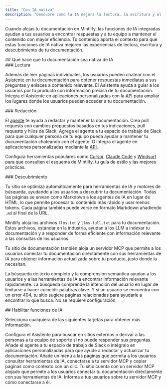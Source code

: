 ```yaml
---
title: "Con IA nativa"
description: "Descubre cómo la IA mejora la lectura, la escritura y el descubrimiento de tu documentación"
---
```


Cuando alojas tu documentación en Mintlify, las funciones de IA integradas ayudan a tus usuarios a encontrar respuestas y a tu equipo a mantener el contenido con mayor eficiencia. Tu contenido aporta el contexto para que estas funciones de IA nativa mejoren las experiencias de lectura, escritura y descubrimiento de tu documentación.

<div id="what-makes-your-documentation-ai-native">
  ## Qué hace que tu documentación sea nativa de IA
</div>

<div id="reading">
  ### Lectura
</div>

Además de leer páginas individuales, los usuarios pueden chatear con el [Asistente](/es/ai/assistant) en tu documentación para obtener respuestas inmediatas a sus preguntas y enlaces a contenido relevante. El Asistente ayuda a guiar a los usuarios por tu producto con información precisa de tu documentación. Integra el Asistente en aplicaciones personalizadas con la [API](api-reference/assistant/create-assistant-message) para ampliar los lugares donde los usuarios pueden acceder a tu documentación.

<div id="writing">
  ### Redacción
</div>

El [agente](/es/ai/agent) te ayuda a redactar y mantener la documentación. Crea pull requests con cambios propuestos basados en tus indicaciones, pull requests y hilos de Slack. Agrega el agente a tu espacio de trabajo de Slack para que cualquier persona de tu equipo pueda ayudar a mantener tu documentación chateando con el agente. O integra el agente en aplicaciones personalizadas mediante la [API](/es/api-reference/agent/create-agent-job).

Configura herramientas populares como [Cursor](/es/guides/cursor), [Claude Code](/es/guides/claude-code) y [Windsurf](/es/guides/windsurf) para que consulten el esquema de Mintlify, tu guía de estilo y las mejores prácticas.

<div id="discovering">
  ### Descubrimiento
</div>

Tu sitio se optimiza automáticamente para herramientas de IA y motores de búsqueda, ayudando a los usuarios a descubrir tu documentación. Todas las páginas se envían como Markdown a los agentes de IA en lugar de HTML, lo que permite procesar tu contenido más rápido y usar menos tokens. Cada página también puede verse en formato Markdown añadiendo `.md` al final de la URL.

Mintlify aloja los archivos `llms.txt` y `llms-full.txt` para tu documentación. Estos archivos, estándar en la industria, ayudan a los LLM a indexar tu documentación y a responder de forma eficiente con información relevante a las consultas de los usuarios.

Tu sitio de documentación también aloja un servidor MCP que permite a los usuarios conectar tu documentación directamente con sus herramientas de IA para obtener información actualizada sobre tu producto, justo donde la necesitan.

La búsqueda de texto completo y la comprensión semántica ayudan a los usuarios y a las herramientas de IA a encontrar información relevante rápidamente. La búsqueda comprende la intención del usuario en lugar de limitarse a hacer coincidir palabras clave. Y si un usuario se encuentra con un error 404, tu sitio sugiere páginas relacionadas para ayudarle a encontrar lo que busca. No se requiere configuración.

<div id="enable-ai-features">
  ## Habilitar funciones de IA
</div>

Selecciona cualquiera de las siguientes tarjetas para obtener más información.

<CardGroup cols={2}>
  <Card title="Asistente" icon="bot-message-square" href="/es/ai/assistant">
    Configura el Asistente para buscar en sitios externos o derivar a las personas a tu equipo de soporte si no puede responder sus preguntas.
  </Card>

  <Card title="Agente" icon="pen-line" href="/es/ai/agent">
    Añade el agente a tu espacio de trabajo de Slack o intégralo en aplicaciones personalizadas para que ayude a redactar y actualizar tu documentación.
  </Card>

  <Card title="Menú contextual" icon="sparkles" href="/es/ai/contextual-menu">
    Añade un menú a las páginas que permita a los usuarios consultar herramientas de IA, conectarse a tu servidor MCP y copiar páginas como contexto con un clic.
  </Card>

  <Card title="Integración con MCP" icon="plug" href="/es/ai/model-context-protocol">
    Tu sitio cuenta con un servidor MCP alojado que permite a los usuarios conectar tu documentación directamente con sus herramientas de IA. Informa a tus usuarios sobre tu servidor MCP y cómo conectarse a él.
  </Card>
</CardGroup>